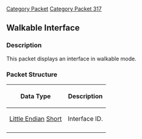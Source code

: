 [[Category Packet]]
[[Category Packet 317]]
{{packet|name=Walkable interface|description=Displays an interface in walkable mode.|opcode=208|type=Fixed|length=2|revision=317}}
== Walkable Interface ==

=== Description ===

This packet displays an interface in walkable mode.

=== Packet Structure ===
{|border=2
! Data Type
! Description
|-
| [[Data Types#Little Endian|Little Endian]] [[Data Types#Standard data types|Short]]
| Interface ID.
|-
|}